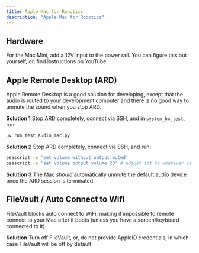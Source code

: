 ```yaml
---
title: Apple Mac for Robotics
description: "Apple Mac for Robotics"
---
```


## Hardware

For the Mac Mini, add a 12V input to the power rail. You can figure this out yourself, or, find instructions on YouTube.

## Apple Remote Desktop (ARD)

Apple Remote Desktop is a good solution for developing, except that the audio is routed to your development computer and there is no good way to unmute the sound when you stop ARD.

**Solution 1** Stop ARD completely, connect via SSH, and in `system_hw_test`, run:

```bash
uv run test_audio_mac.py
```

**Solution 2** Stop ARD completely, connect via SSH, and run:

```bash
osascript -e 'set volume without output muted'
osascript -e 'set volume output volume 20' # adjust int to whatever value you want
```

**Solution 3** The Mac _should_ automatically unmute the default audio device once the ARD session is terminated.

## FileVault / Auto Connect to Wifi

FileVault blocks auto connect to WiFi, making it impossible to remote connect to your Mac after it boots (unless you have a screen/keyboard connected to it).

**Solution** Turn off FileVault, or, do not provide AppleID credentials, in which case FileVault will be off by default.